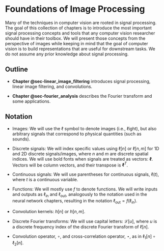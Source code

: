 # Foundations of Image Processing {#part-image_processing}

Many of the techniques in computer vision are rooted in signal processing. The goal of this collection of chapters is to introduce the most important signal processing concepts and tools that any computer vision researcher should have in their toolbox. We will present those concepts from the perspective of images while keeping in mind that the goal of computer vision is to build representations that are useful for downstream tasks. We do not assume any prior knowledge about signal processing.

## Outline

- **Chapter @sec-linear_image_filtering** introduces signal processing, linear image filtering, and convolutions.

- **Chapter @sec-fourier_analysis** describes the Fourier transform and some applications.

## Notation 

- Images: We will use the $\ell$ symbol to denote images (i.e., $\ell$ight), but also arbitrary signals that correspond to physical quantities (such as sounds). 

- Discrete signals: We will index specific values using $\ell \left[ n\right]$ or $\ell \left[ n, m \right]$ for 1D and 2D discrete signals/images, where $n$ and $m$ are discrete spatial indices. We will use bold fonts when signals are treated as vectors: ${\boldsymbol\ell}$. Vectors will be column vectors, and their transpose is ${\boldsymbol\ell}^T$.

- Continuous signals: We will use parentheses for continuous signals, $\ell(t)$, where $t$ is a continuous variable.  

- Functions: We will mostly use $f$ to denote functions. We will write inputs and outputs as $\ell_{\text{in}}$ and $\ell_{\text{out}}$, analogously to the notation used in the neural network chapters, resulting in the notation $\ell_{\text{out}} = f \left( \ell_{\text{in}} \right)$.

- Convolution kernels: $h\left[ n\right]$ or $h \left[ n, m \right]$. 

- Discrete Fourier transforms: We will use capital letters: ${\mathcal{L}} \left[ u\right]$, where $u$ is a discrete frequency index of the discrete Fourier transform of $\ell \left[ n \right]$.

- Convolution operator, $\circ$, and cross-correlation operator, $\star$, as in $\ell_1 \left[ n\right] \circ \ell_2 \left[ n\right]$.